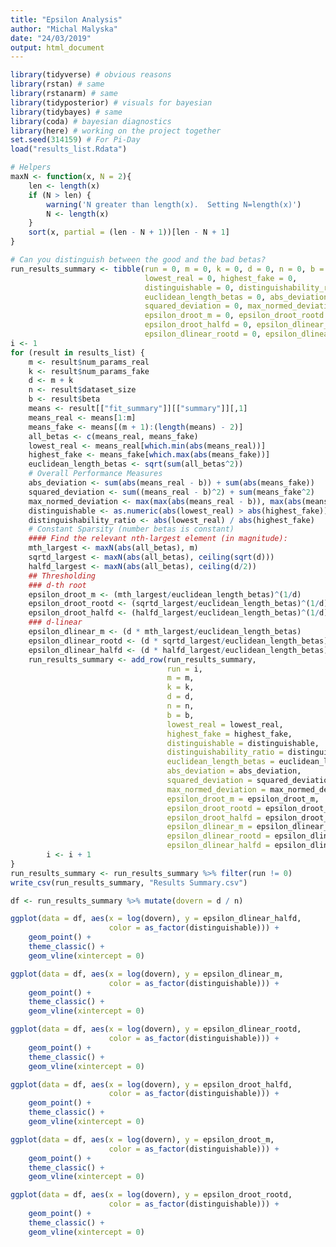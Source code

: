 ```yaml
---
title: "Epsilon Analysis"
author: "Michal Malyska"
date: "24/03/2019"
output: html_document
---
```

```r
library(tidyverse) # obvious reasons
library(rstan) # same
library(rstanarm) # same
library(tidyposterior) # visuals for bayesian
library(tidybayes) # same 
library(coda) # bayesian diagnostics
library(here) # working on the project together
set.seed(314159) # For Pi-Day
load("results_list.Rdata")

# Helpers
maxN <- function(x, N = 2){
    len <- length(x)
    if (N > len) {
        warning('N greater than length(x).  Setting N=length(x)')
        N <- length(x)
    }
    sort(x, partial = (len - N + 1))[len - N + 1]
}
```


```r
# Can you distinguish between the good and the bad betas?
run_results_summary <- tibble(run = 0, m = 0, k = 0, d = 0, n = 0, b = 0,
							  lowest_real = 0, highest_fake = 0,
							  distinguishable = 0, distinguishability_ratio = 0,
							  euclidean_length_betas = 0, abs_deviation = 0,
							  squared_deviation = 0, max_normed_deviation = 0,
							  epsilon_droot_m = 0, epsilon_droot_rootd = 0,
							  epsilon_droot_halfd = 0, epsilon_dlinear_m = 0,
							  epsilon_dlinear_rootd = 0, epsilon_dlinear_halfd = 0)
i <- 1
for (result in results_list) {
	m <- result$num_params_real
	k <- result$num_params_fake
	d <- m + k
	n <- result$dataset_size
	b <- result$beta
	means <- result[["fit_summary"]][["summary"]][,1]
	means_real <- means[1:m]
	means_fake <- means[(m + 1):(length(means) - 2)]
	all_betas <- c(means_real, means_fake)
	lowest_real <- means_real[which.min(abs(means_real))]
	highest_fake <- means_fake[which.max(abs(means_fake))]
	euclidean_length_betas <- sqrt(sum(all_betas^2))
	# Overall Performance Measures
	abs_deviation <- sum(abs(means_real - b)) + sum(abs(means_fake))
	squared_deviation <- sum((means_real - b)^2) + sum(means_fake^2)
	max_normed_deviation <- max(max(abs(means_real - b)), max(abs(means_fake)))
	distinguishable <- as.numeric(abs(lowest_real) > abs(highest_fake))
	distinguishability_ratio <- abs(lowest_real) / abs(highest_fake)
	# Constant Sparsity (number betas is constant)
	#### Find the relevant nth-largest element (in magnitude):
	mth_largest <- maxN(abs(all_betas), m)
	sqrtd_largest <- maxN(abs(all_betas), ceiling(sqrt(d)))
	halfd_largest <- maxN(abs(all_betas), ceiling(d/2))
	## Thresholding
	### d-th root
	epsilon_droot_m <- (mth_largest/euclidean_length_betas)^(1/d)
	epsilon_droot_rootd <- (sqrtd_largest/euclidean_length_betas)^(1/d)
	epsilon_droot_halfd <- (halfd_largest/euclidean_length_betas)^(1/d)
	### d-linear
	epsilon_dlinear_m <- (d * mth_largest/euclidean_length_betas)
	epsilon_dlinear_rootd <- (d * sqrtd_largest/euclidean_length_betas)
	epsilon_dlinear_halfd <- (d * halfd_largest/euclidean_length_betas)
	run_results_summary <- add_row(run_results_summary,
								   run = i,
								   m = m,
								   k = k,
								   d = d,
								   n = n,
								   b = b,
								   lowest_real = lowest_real,
								   highest_fake = highest_fake,
								   distinguishable = distinguishable,
								   distinguishability_ratio = distinguishability_ratio,
								   euclidean_length_betas = euclidean_length_betas,
								   abs_deviation = abs_deviation,
								   squared_deviation = squared_deviation,
								   max_normed_deviation = max_normed_deviation,
								   epsilon_droot_m = epsilon_droot_m,
								   epsilon_droot_rootd = epsilon_droot_rootd,
								   epsilon_droot_halfd = epsilon_droot_halfd,
								   epsilon_dlinear_m = epsilon_dlinear_m,
								   epsilon_dlinear_rootd = epsilon_dlinear_rootd,
								   epsilon_dlinear_halfd = epsilon_dlinear_halfd)
		i <- i + 1
}
run_results_summary <- run_results_summary %>% filter(run != 0)
write_csv(run_results_summary, "Results Summary.csv")
```


```r
df <- run_results_summary %>% mutate(dovern = d / n)

ggplot(data = df, aes(x = log(dovern), y = epsilon_dlinear_halfd,
					  color = as_factor(distinguishable))) +
	geom_point() +
	theme_classic() +
	geom_vline(xintercept = 0)

ggplot(data = df, aes(x = log(dovern), y = epsilon_dlinear_m,
					  color = as_factor(distinguishable))) +
	geom_point() +
	theme_classic() +
	geom_vline(xintercept = 0)

ggplot(data = df, aes(x = log(dovern), y = epsilon_dlinear_rootd,
					  color = as_factor(distinguishable))) +
	geom_point() +
	theme_classic() +
	geom_vline(xintercept = 0)

ggplot(data = df, aes(x = log(dovern), y = epsilon_droot_halfd,
					  color = as_factor(distinguishable))) +
	geom_point() +
	theme_classic() +
	geom_vline(xintercept = 0)

ggplot(data = df, aes(x = log(dovern), y = epsilon_droot_m,
					  color = as_factor(distinguishable))) +
	geom_point() +
	theme_classic() +
	geom_vline(xintercept = 0)

ggplot(data = df, aes(x = log(dovern), y = epsilon_droot_rootd,
					  color = as_factor(distinguishable))) +
	geom_point() +
	theme_classic() +
	geom_vline(xintercept = 0)
```